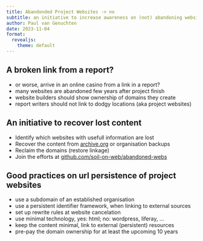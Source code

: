 ```yaml
---
title: Abandonded Project Websites -> no
subtitle: an initiative to increase awareness on (not) abandoning websites at project finish
author: Paul van Genuchten
date: 2023-11-04
format:
  revealjs: 
    theme: default
---
```


## A broken link from a report?

- or worse, arrive in an online casino from a link in a report?
- many websites are abandoned few years after project finish
- website builders should show ownership of domains they create
- report writers should not link to dodgy locations (aka project websites)

## An initiative to recover lost content

- Identify which websites with usefull information are lost
- Recover the content from [archive.org](https://web.archive.org) or organisation backups
- Reclaim the domains (restore linkage)
- Join the efforts at [github.com/soil-on-web/abandoned-webs](https://github.com/soil-on-web/abandoned-webs)

## Good practices on url persistence of project websites

- use a subdomain of an established organisation
- use a persistent identifier framework, when linking to external sources
- set up rewrite rules at website cancelation
- use minimal technology, yes: html; no: wordpress, liferay, ...
- keep the content minimal, link to external (persistent) resources 
- pre-pay the domain ownership for at least the upcoming 10 years

